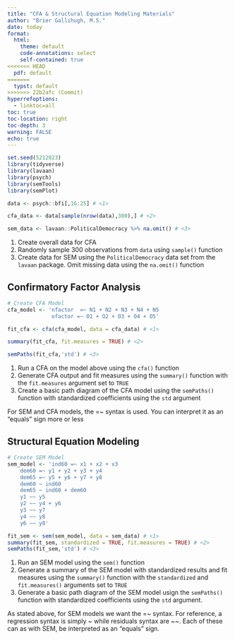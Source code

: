 ```yaml
---
title: "CFA & Structural Equation Modeling Materials"
author: "Brier Gallihugh, M.S."
date: today
format:
  html:
    theme: default
    code-annotations: select
    self-contained: true
<<<<<<< HEAD
  pdf: default
=======
  typst: default
>>>>>>> 22b2afc (Commit)
hyperrefoptions:
  - linktoc=all
toc: true
toc-location: right
toc-depth: 3
warning: FALSE
echo: true
---
```


```r
set.seed(5212023)
library(tidyverse)
library(lavaan)
library(psych)
library(semTools)
library(semPlot)

data <- psych::bfi[,16:25] # <1>

cfa_data <- data[sample(nrow(data),300),] # <2>

sem_data <- lavaan::PoliticalDemocracy %>% na.omit() # <3>
```
1. Create overall data for CFA
2. Randomly sample 300 observations from `data` using `sample()` function
3. Create data for SEM using the `PoliticalDemocracy` data set from the `lavaan` package. Omit missing data using the `na.omit()` function

## Confirmatory Factor Analysis

```r
# Create CFA Model
cfa_model <- 'nfactor  =~ N1 + N2 + N3 + N4 + N5
              ofactor =~ O1 + O2 + O3 + O4 + O5'

fit_cfa <- cfa(cfa_model, data = cfa_data) # <1>

summary(fit_cfa, fit.measures = TRUE) # <2>

semPaths(fit_cfa,'std') # <3>
```
1. Run a CFA on the model above using the `cfa()` function
2. Generate CFA output and fit measures using the `summary()` function with the `fit.measures` argument set to `TRUE`
3. Create a basic path diagram of the CFA model using the `semPaths()` function with standardized coefficients using the `std` argument

:::{.callout-tip}
For SEM and CFA models, the =~ syntax is used. You can interpret it as an "equals" sign more or less
:::

## Structural Equation Modeling

```r
# Create SEM Model
sem_model <- 'ind60 =~ x1 + x2 + x3
    dem60 =~ y1 + y2 + y3 + y4
    dem65 =~ y5 + y6 + y7 + y8
    dem60 ~ ind60
    dem65 ~ ind60 + dem60
    y1 ~~ y5
    y2 ~~ y4 + y6
    y3 ~~ y7
    y4 ~~ y8
    y6 ~~ y8'

fit_sem <- sem(sem_model, data = sem_data) # <1>
summary(fit_sem, standardized = TRUE, fit.measures = TRUE) # <2>
semPaths(fit_sem,'std') # <3>
```
1. Run an SEM model using the `sem()` function
2. Generate a summary of the SEM model with standardized results and fit measures using the `summary()` function with the `standardized` and `fit.measures()` arguments set to `TRUE`
3. Generate a basic path diagram of the SEM model usign the `semPaths()` function with standardized coefficients using the `std` argument.

:::{.callout-tip}
As stated above, for SEM models we want the =~ syntax. For reference, a regression syntax is simply ~ while residuals syntax are ~~. Each of these can as with SEM, be interpreted as an "equals" sign.
:::
